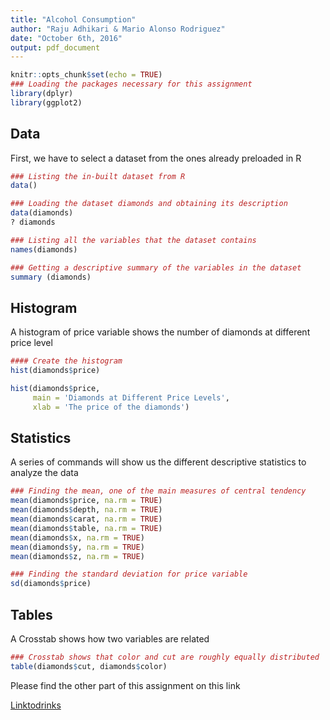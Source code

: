 ```yaml
---
title: "Alcohol Consumption"
author: "Raju Adhikari & Mario Alonso Rodriguez"
date: "October 6th, 2016"
output: pdf_document
---
```


```r
knitr::opts_chunk$set(echo = TRUE)
### Loading the packages necessary for this assignment
library(dplyr)
library(ggplot2)
```

## Data

First, we have to select a dataset from the ones already preloaded in R

```r
### Listing the in-built dataset from R
data()

### Loading the dataset diamonds and obtaining its description
data(diamonds)
? diamonds

### Listing all the variables that the dataset contains
names(diamonds)

### Getting a descriptive summary of the variables in the dataset
summary (diamonds)
```

## Histogram

A histogram of price variable shows the number of diamonds at different price level

```r
#### Create the histogram
hist(diamonds$price)

hist(diamonds$price,
     main = 'Diamonds at Different Price Levels',
     xlab = 'The price of the diamonds')
```

## Statistics

A series of commands will show us the different descriptive statistics to analyze the data

```r
### Finding the mean, one of the main measures of central tendency
mean(diamonds$price, na.rm = TRUE)
mean(diamonds$depth, na.rm = TRUE)
mean(diamonds$carat, na.rm = TRUE)
mean(diamonds$table, na.rm = TRUE)
mean(diamonds$x, na.rm = TRUE)
mean(diamonds$y, na.rm = TRUE)
mean(diamonds$z, na.rm = TRUE)

### Finding the standard deviation for price variable
sd(diamonds$price)
```

## Tables

 A Crosstab shows how two variables are related
 
```r
### Crosstab shows that color and cut are roughly equally distributed
table(diamonds$cut, diamonds$color)

```

Please find the other part of this assignment on this link

[Linktodrinks](https://github.com/marioalonsorodriguezv/Assignment1/blob/master/AlcoholConsumption.Rmd "Drinks")
 